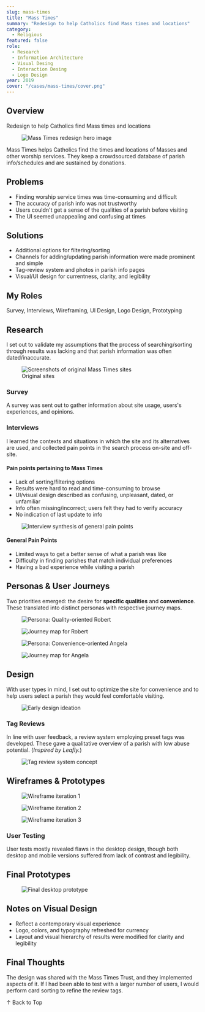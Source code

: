 ```yaml
---
slug: mass-times
title: "Mass Times"
summary: "Redesign to help Catholics find Mass times and locations"
category:
  - Religious
featured: false
role:
  - Research
  - Information Architecture
  - Visual Desing
  - Interaction Desing
  - Logo Design
year: 2019
cover: "/cases/mass-times/cover.png"
---
```


## Overview

Redesign to help Catholics find Mass times and locations

<figure>
  <img src="/cases/mass-times/cover.png" alt="Mass Times redesign hero image" />
</figure>

Mass Times helps Catholics find the times and locations of Masses and other worship services. They keep a crowdsourced database of parish info/schedules and are sustained by donations.

## Problems

- Finding worship service times was time-consuming and difficult  
- The accuracy of parish info was not trustworthy  
- Users couldn't get a sense of the qualities of a parish before visiting  
- The UI seemed unappealing and confusing at times

## Solutions

- Additional options for filtering/sorting  
- Channels for adding/updating parish information were made prominent and simple  
- Tag-review system and photos in parish info pages  
- Visual/UI design for currentness, clarity, and legibility

## My Roles

Survey, Interviews, Wireframing, UI Design, Logo Design, Prototyping


## Research

I set out to validate my assumptions that the process of searching/sorting through results was lacking and that parish information was often dated/inaccurate.

<figure>
  <img src="/cases/mass-times/original-sites.png" alt="Screenshots of original Mass Times sites" />
    <figcaption>Original sites</figcaption>
</figure>

### Survey

A survey was sent out to gather information about site usage, users's experiences, and opinions.

### Interviews

I learned the contexts and situations in which the site and its alternatives are used, and collected pain points in the search process on-site and off-site.

#### Pain points pertaining to Mass Times

- Lack of sorting/filtering options  
- Results were hard to read and time-consuming to browse  
- UI/visual design described as confusing, unpleasant, dated, or unfamiliar  
- Info often missing/incorrect; users felt they had to verify accuracy  
- No indication of last update to info

<figure>
  <img src="/cases/mass-times/general-painpoints.jpg" alt="Interview synthesis of general pain points" />
</figure>

#### General Pain Points

- Limited ways to get a better sense of what a parish was like  
- Difficulty in finding parishes that match individual preferences  
- Having a bad experience while visiting a parish

## Personas & User Journeys

Two priorities emerged: the desire for **specific qualities** and **convenience**. These translated into distinct personas with respective journey maps.

<figure>
  <img src="/cases/mass-times/persona-robert.png" alt="Persona: Quality-oriented Robert" />
</figure>

<figure>
  <img src="/cases/mass-times/journey-robert.png" alt="Journey map for Robert" />
</figure>

<figure>
  <img src="/cases/mass-times/persona-angela.png" alt="Persona: Convenience-oriented Angela" />
</figure>

<figure>
  <img src="/cases/mass-times/journey-angela.png" alt="Journey map for Angela" />
</figure>

## Design

With user types in mind, I set out to optimize the site for convenience and to help users select a parish they would feel comfortable visiting.

<figure>
  <img src="/cases/mass-times/ideation.jpg" alt="Early design ideation" />
</figure>

### Tag Reviews

In line with user feedback, a review system employing preset tags was developed. These gave a qualitative overview of a parish with low abuse potential. (*Inspired by Leafly.*)

<figure>
  <img src="/cases/mass-times/tag-reviews.png" alt="Tag review system concept" />
</figure>

## Wireframes & Prototypes

<figure>
  <img src="/cases/mass-times/wireframes-1.png" alt="Wireframe iteration 1" />
</figure>

<figure>
  <img src="/cases/mass-times/wireframes-2.png" alt="Wireframe iteration 2" />
</figure>

<figure>
  <img src="/cases/mass-times/wireframes-3.png" alt="Wireframe iteration 3" />
</figure>

### User Testing

User tests mostly revealed flaws in the desktop design, though both desktop and mobile versions suffered from lack of contrast and legibility.

## Final Prototypes

<figure>
  <img src="/cases/mass-times/final-prototype-1.png" alt="Final desktop prototype" />
</figure>

## Notes on Visual Design

- Reflect a contemporary visual experience  
- Logo, colors, and typography refreshed for currency  
- Layout and visual hierarchy of results were modified for clarity and legibility

## Final Thoughts

The design was shared with the Mass Times Trust, and they implemented aspects of it. If I had been able to test with a larger number of users, I would perform card sorting to refine the review tags.

↑ Back to Top
